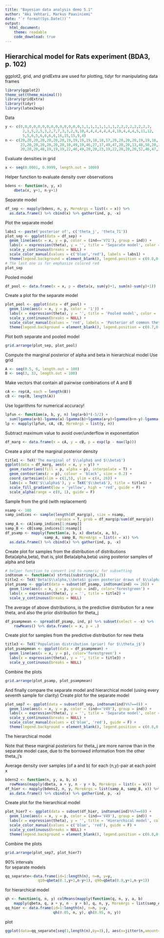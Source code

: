 ```yaml
---
title: "Bayesian data analysis demo 5.1"
author: "Aki Vehtari, Markus Paasiniemi"
date: "`r format(Sys.Date())`"
output:
  html_document:
    theme: readable
    code_download: true
---
```

## Hierarchical model for Rats experiment (BDA3, p. 102)

ggplot2, grid, and gridExtra are used for plotting, tidyr for
manipulating data frames

```r
library(ggplot2)
theme_set(theme_minimal())
library(gridExtra)
library(tidyr)
library(latex2exp)
```

Data

```r
y <- c(0,0,0,0,0,0,0,0,0,0,0,0,0,0,1,1,1,1,1,1,1,1,2,2,2,2,2,2,2,2,
        2,1,5,2,5,3,2,7,7,3,3,2,9,10,4,4,4,4,4,4,4,10,4,4,4,5,11,12,
        5,5,6,5,6,6,6,6,16,15,15,9,4)
n <- c(20,20,20,20,20,20,20,19,19,19,19,18,18,17,20,20,20,20,19,19,18,18,25,24,
       23,20,20,20,20,20,20,10,49,19,46,27,17,49,47,20,20,13,48,50,20,20,20,20,
       20,20,20,48,19,19,19,22,46,49,20,20,23,19,22,20,20,20,52,46,47,24,14)
```

Evaluate densities in grid

```r
x <- seq(0.0001, 0.9999, length.out = 1000)
```

Helper function to evaluate density over observations

```r
bdens <- function(n, y, x)
    dbeta(x, y+1, n-y+1)
```

Separate model

```r
df_sep <- mapply(bdens, n, y, MoreArgs = list(x = x)) %>%
  as.data.frame() %>% cbind(x) %>% gather(ind, p, -x)
```

Plot the separate model

```r
labs1 <- paste('posterior of', c('theta_j', 'theta_71'))
plot_sep <- ggplot(data = df_sep) +
  geom_line(aes(x = x, y = p, color = (ind=='V71'), group = ind)) +
  labs(x = expression(theta), y = '', title = 'Separate model', color = '') +
  scale_y_continuous(breaks = NULL) +
  scale_color_manual(values = c('blue','red'), labels = labs1) +
  theme(legend.background = element_blank(), legend.position = c(0.8,0.9))
# The last one is for emphasize colored red
plot_sep
```

Pooled model

```r
df_pool <- data.frame(x = x, p = dbeta(x, sum(y)+1, sum(n)-sum(y)+1))
```

Create a plot for the separate model

```r
plot_pool <- ggplot(data = df_pool) +
  geom_line(aes(x = x, y = p, color = '1')) +
  labs(x = expression(theta), y = '', title = 'Pooled model', color = '') +
  scale_y_continuous(breaks = NULL) +
  scale_color_manual(values = 'red', labels = 'Posterior of common theta') +
  theme(legend.background = element_blank(), legend.position = c(0.7,0.9))
```

Plot both separate and pooled model

```r
grid.arrange(plot_sep, plot_pool)
```

Compute the marginal posterior of alpha and beta in hierarchical model
Use grid

```r
A <- seq(0.5, 6, length.out = 100)
B <- seq(3, 33, length.out = 100)
```

Make vectors that contain all pairwise combinations of A and B

```r
cA <- rep(A, each = length(B))
cB <- rep(B, length(A))
```

Use logarithms for numerical accuracy!

```r
lpfun <- function(a, b, y, n) log(a+b)*(-5/2) +
  sum(lgamma(a+b)-lgamma(a)-lgamma(b)+lgamma(a+y)+lgamma(b+n-y)-lgamma(a+b+n))
lp <- mapply(lpfun, cA, cB, MoreArgs = list(y, n))
```

Subtract maximum value to avoid over/underflow in exponentation

```r
df_marg <- data.frame(x = cA, y = cB, p = exp(lp - max(lp)))
```

Create a plot of the marginal posterior density

```r
title1 <- TeX('The marginal of $\\alpha$ and $\\beta$')
ggplot(data = df_marg, aes(x = x, y = y)) +
  geom_raster(aes(fill = p, alpha = p), interpolate = T) +
  geom_contour(aes(z = p), colour = 'black', size = 0.2) +
  coord_cartesian(xlim = c(1,5), ylim = c(4, 26)) +
  labs(x = TeX('$\\alpha$'), y = TeX('$\\beta$'), title = title1) +
  scale_fill_gradient(low = 'yellow', high = 'red', guide = F) +
  scale_alpha(range = c(0, 1), guide = F)
```

Sample from the grid (with replacement)

```r
nsamp <- 100
samp_indices <- sample(length(df_marg$p), size = nsamp,
                       replace = T, prob = df_marg$p/sum(df_marg$p))
samp_A <- cA[samp_indices[1:nsamp]]
samp_B <- cB[samp_indices[1:nsamp]]
df_psamp <- mapply(function(a, b, x) dbeta(x, a, b),
                  samp_A, samp_B, MoreArgs = list(x = x)) %>%
  as.data.frame() %>% cbind(x) %>% gather(ind, p, -x)
```

Create plot for samples from the distribution of distributions
Beta(alpha,beta), that is, plot Beta(alpha,beta) using posterior
samples of alpha and beta

```r
# helper function to convert ind to numeric for subsetting
indtonum <- function(x) strtoi(substring(x,2))
title2 <- TeX('Beta($\\alpha,\\beta$) given posterior draws of $\\alpha$ and $\\beta$')
plot_psamp <- ggplot(data = subset(df_psamp, indtonum(ind) <= 20)) +
  geom_line(aes(x = x, y = p, group = ind), color='forestgreen') +
  labs(x = expression(theta), y = '', title = title2) +
  scale_y_continuous(breaks = NULL)
```

The average of above distributions, is the predictive distribution
for a new theta, and also the prior distribution for theta_j

```r
df_psampmean <- spread(df_psamp, ind, p) %>% subset(select = -x) %>%
    rowMeans() %>% data.frame(x = x, p = .)
```

Create plot for samples from the predictive distribution for new theta

```r
title3 <- TeX('Population distribution (prior) for $\\theta_j$')
plot_psampmean <- ggplot(data = df_psampmean) +
  geom_line(aes(x = x, y = p), color='forestgreen') +
  labs(x = expression(theta), y = '', title = title3) +
  scale_y_continuous(breaks = NULL)
```

Combine the plots

```r
grid.arrange(plot_psamp, plot_psampmean)
```

And finally compare the separate model and hierarchical model
(using every seventh sample for clarity)
Create plot for the separate model

```r
plot_sep7 <- ggplot(data = subset(df_sep, indtonum(ind)%%7==0)) +
  geom_line(aes(x = x, y = p, color = (ind=='V49'), group = ind)) +
  labs(x = expression(theta), y = '', title = 'Separate model', color = '') +
  scale_y_continuous(breaks = NULL) +
  scale_color_manual(values = c('blue', 'red'), guide = F) +
  theme(legend.background = element_blank(), legend.position = c(0.8,0.9))
```

The hierarchical model

Note that these marginal posteriors for theta_j are more narrow than
in the separate model case, due to the borrowed information from the
other theta_j's

Average density over samples (of a and b) for each (n,y)-pair
at each point x

```r
bdens2 <- function(n, y, a, b, x)
  rowMeans(mapply(dbeta, a + y, n - y + b, MoreArgs = list(x = x)))
df_hier <- mapply(bdens2, n, y, MoreArgs = list(samp_A, samp_B, x)) %>%
  as.data.frame() %>% cbind(x) %>% gather(ind, p, -x)
```

Create plot for the hierarchical model

```r
plot_hier7 <- ggplot(data = subset(df_hier, indtonum(ind)%%7==0)) +
  geom_line(aes(x = x, y = p, color = (ind=='V49'), group = ind)) +
  labs(x = expression(theta), y = '', title = 'Hierarchical model', color = '') +
  scale_color_manual(values = c('blue', 'red'), guide = F) +
  scale_y_continuous(breaks = NULL) +
  theme(legend.background = element_blank(), legend.position = c(0.8,0.9))
```

Combine the plots

```r
grid.arrange(plot_sep7, plot_hier7)
```

90% intervals<br>
for separate models

```r
qq_separate<-data.frame(id=1:length(n), n=n, y=y,
               q10=qbeta(0.1,y+1,n-y+1), q90=qbeta(0.9,y+1,n-y+1))
```

for hierarchical model

```r
qh <- function(q, n, y) colMeans(mapply(function(q, n, y, a, b)
    mapply(qbeta, q, a + y, n - y + b), q, n, y, MoreArgs = list(samp_A, samp_B)))
qq_hier <- data.frame(id=1:length(n), n=n, y=y,
                      qh(0.05, n, y), qh(0.95, n, y))
```

plot

```r
ggplot(data=qq_separate[seq(1,length(n),by=3),], aes(x=jitter(n,amount=1),ymin=q10,ymax=q90)) + geom_linerange() + xlim(c(0,60))
```

